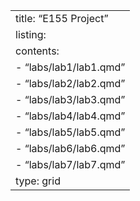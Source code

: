 ---
title: "E155 Project"
listing:
  contents:
  - "labs/lab1/lab1.qmd"
  - "labs/lab2/lab2.qmd"
  - "labs/lab3/lab3.qmd"
  - "labs/lab4/lab4.qmd"
  - "labs/lab5/lab5.qmd"
  - "labs/lab6/lab6.qmd"
  - "labs/lab7/lab7.qmd"
  type: grid
---
